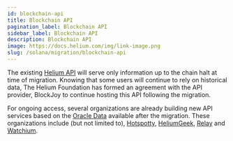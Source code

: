 ```yaml
---
id: blockchain-api
title: Blockchain API
pagination_label: Blockchain API
sidebar_label: Blockchain API
description: Blockchain API
image: https://docs.helium.com/img/link-image.png
slug: /solana/migration/blockchain-api
---
```



The existing [Helium API](/api/blockchain/introduction) will serve only information up to the chain
halt at time of migration. Knowing that some users will continue to rely on historical data, The
Helium Foundation has formed an agreement with the API provider, BlockJoy to continue hosting this
API following the migration.

For ongoing access, several organizations are already building new API services based on the
[Oracle Data](/oracles/oracle-data) available after the migration. These organizations include (but
not limited to), [Hotspotty](https://hotspotty.net/api/), [HeliumGeek](https://heliumgeek.com/b/helium-offchain-api.html),
[Relay](https://www.relaydevice.com) and [Watchium](https://watchium.disk91.com).
